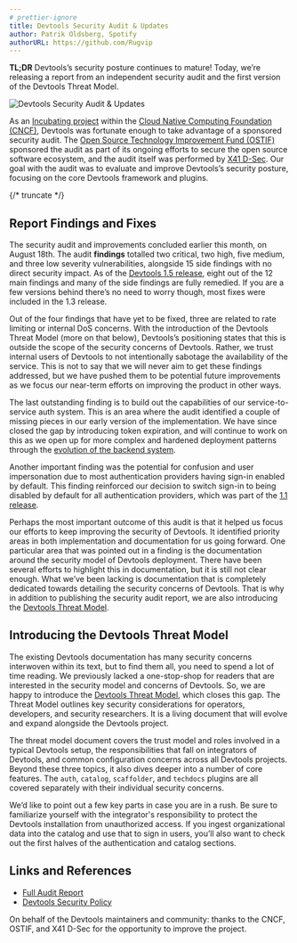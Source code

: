 ```yaml
---
# prettier-ignore
title: Devtools Security Audit & Updates
author: Patrik Oldsberg, Spotify
authorURL: https://github.com/Rugvip
---
```


**TL;DR** Devtools’s security posture continues to mature! Today, we’re releasing a report from an independent security audit and the first version of the Devtools Threat Model.

![Devtools Security Audit & Updates](assets/22-08-23/devtools-security-audit.png)

As an [Incubating project](https://www.cncf.io/blog/2022/03/15/devtools-project-joins-the-cncf-incubator/) within the [Cloud Native Computing Foundation (CNCF)](https://www.cncf.io/), Devtools was fortunate enough to take advantage of a sponsored security audit. The [Open Source Technology Improvement Fund (OSTIF)](https://ostif.org/) sponsored the audit as part of its ongoing efforts to secure the open source software ecosystem, and the audit itself was performed by [X41 D-Sec](https://x41-dsec.de/). Our goal with the audit was to evaluate and improve Devtools’s security posture, focusing on the core Devtools framework and plugins.

{/* truncate */}

## Report Findings and Fixes

The security audit and improvements concluded earlier this month, on August 18th. The audit **findings** totalled two critical, two high, five medium, and three low severity vulnerabilities, alongside 15 side findings with no direct security impact. As of the [Devtools 1.5 release](https://devtools.khulnasoft.com/docs/releases/v1.5.0), eight out of the 12 main findings and many of the side findings are fully remedied. If you are a few versions behind there’s no need to worry though, most fixes were included in the 1.3 release.

Out of the four findings that have yet to be fixed, three are related to rate limiting or internal DoS concerns. With the introduction of the Devtools Threat Model (more on that below), Devtools’s positioning states that this is outside the scope of the security concerns of Devtools. Rather, we trust internal users of Devtools to not intentionally sabotage the availability of the service. This is not to say that we will never aim to get these findings addressed, but we have pushed them to be potential future improvements as we focus our near-term efforts on improving the product in other ways.

The last outstanding finding is to build out the capabilities of our service-to-service auth system. This is an area where the audit identified a couple of missing pieces in our early version of the implementation. We have since closed the gap by introducing token expiration, and will continue to work on this as we open up for more complex and hardened deployment patterns through the [evolution of the backend system](https://github.com/khulnasoft/devtools/issues/11611).

Another important finding was the potential for confusion and user impersonation due to most authentication providers having sign-in enabled by default. This finding reinforced our decision to switch sign-in to being disabled by default for all authentication providers, which was part of the [1.1 release](https://devtools.khulnasoft.com/docs/releases/v1.1.0).

Perhaps the most important outcome of this audit is that it helped us focus our efforts to keep improving the security of Devtools. It identified priority areas in both implementation and documentation for us going forward. One particular area that was pointed out in a finding is the documentation around the security model of Devtools deployment. There have been several efforts to highlight this in documentation, but it is still not clear enough. What we’ve been lacking is documentation that is completely dedicated towards detailing the security concerns of Devtools. That is why in addition to publishing the security audit report, we are also introducing the [Devtools Threat Model](https://devtools.khulnasoft.com/docs/overview/threat-model).

## Introducing the Devtools Threat Model

The existing Devtools documentation has many security concerns interwoven within its text, but to find them all, you need to spend a lot of time reading. We previously lacked a one-stop-shop for readers that are interested in the security model and concerns of Devtools. So, we are happy to introduce the [Devtools Threat Model](https://devtools.khulnasoft.com/docs/overview/threat-model), which closes this gap. The Threat Model outlines key security considerations for operators, developers, and security researchers. It is a living document that will evolve and expand alongside the Devtools project.

The threat model document covers the trust model and roles involved in a typical Devtools setup, the responsibilities that fall on integrators of Devtools, and common configuration concerns across all Devtools projects. Beyond these three topics, it also dives deeper into a number of core features. The `auth`, `catalog`, `scaffolder`, and `techdocs` plugins are all covered separately with their individual security concerns.

We’d like to point out a few key parts in case you are in a rush. Be sure to familiarize yourself with the integrator's responsibility to protect the Devtools installation from unauthorized access. If you ingest organizational data into the catalog and use that to sign in users, you’ll also want to check out the first halves of the authentication and catalog sections.

## Links and References

- [Full Audit Report](assets/22-08-23/X41-Devtools-Audit-2022.pdf)
- [Devtools Security Policy](https://github.com/khulnasoft/devtools/blob/master/SECURITY.md)

On behalf of the Devtools maintainers and community: thanks to the CNCF, OSTIF, and X41 D-Sec for the opportunity to improve the project.
